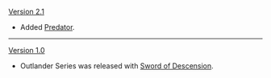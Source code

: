 {{Change History/Header}}
[[Version 2.1]]
* Added [[Predator]].
----
[[Version 1.0]]
* Outlander Series was released with [[Sword of Descension]].